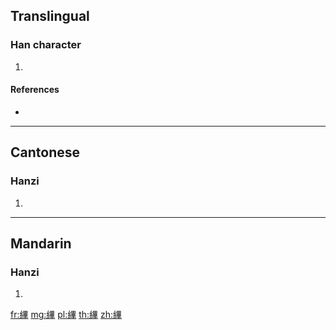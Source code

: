{{character info/new}}
==Translingual==

===Han character===
{{Han char|rn=120|rad=糸|as=11|sn=17|four=26944|canj=VFWTJ}}

# {{defn|Han|sort=糸11}}

====References====
* {{Han ref|kx=0935.200|dkj=27808|dj=1373.310|hdz=53435.090|uh=7E2A|ud=32298|bh=EDD6|bd=60886}}

----

==Cantonese==

===Hanzi===
{{yue-hanzi|jyut=bat1|y=bat1}}

# {{defn|lang=yue|sort=糸11}}

----

==Mandarin==

===Hanzi===
{{cmn-hanzi|pin=[[bì]] ([[bi4]])|wg=pi<sup>4</sup>}}

# {{defn|lang=cmn|sort=糸11}}

[[fr:縪]]
[[mg:縪]]
[[pl:縪]]
[[th:縪]]
[[zh:縪]]